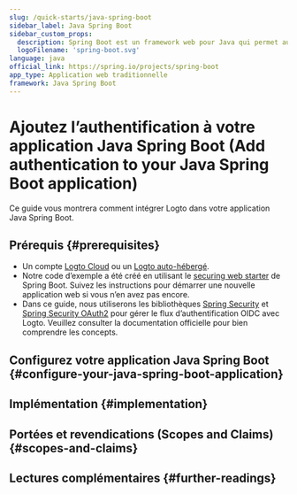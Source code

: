 ```yaml
---
slug: /quick-starts/java-spring-boot
sidebar_label: Java Spring Boot
sidebar_custom_props:
  description: Spring Boot est un framework web pour Java qui permet aux développeurs de créer des applications serveur sécurisées, rapides et évolutives avec le langage de programmation Java.
  logoFilename: 'spring-boot.svg'
language: java
official_link: https://spring.io/projects/spring-boot
app_type: Application web traditionnelle
framework: Java Spring Boot
---
```




# Ajoutez l’authentification à votre application Java Spring Boot (Add authentication to your Java Spring Boot application)

Ce guide vous montrera comment intégrer Logto dans votre application Java Spring Boot.

<GuideTip />

## Prérequis \{#prerequisites}

- Un compte [Logto Cloud](https://cloud.logto.io) ou un [Logto auto-hébergé](/introduction/set-up-logto-oss).
- Notre code d’exemple a été créé en utilisant le [securing web starter](https://spring.io/guides/gs/securing-web) de Spring Boot. Suivez les instructions pour démarrer une nouvelle application web si vous n’en avez pas encore.
- Dans ce guide, nous utiliserons les bibliothèques [Spring Security](https://spring.io/projects/spring-security) et [Spring Security OAuth2](https://spring.io/guides/tutorials/spring-boot-oauth2) pour gérer le flux d’authentification OIDC avec Logto. Veuillez consulter la documentation officielle pour bien comprendre les concepts.

## Configurez votre application Java Spring Boot \{#configure-your-java-spring-boot-application}

<ConfigureApplication />

## Implémentation \{#implementation}

<Implementation />

## Portées et revendications (Scopes and Claims) \{#scopes-and-claims}

<ScopesAndClaims />

## Lectures complémentaires \{#further-readings}

<FurtherReadings />
